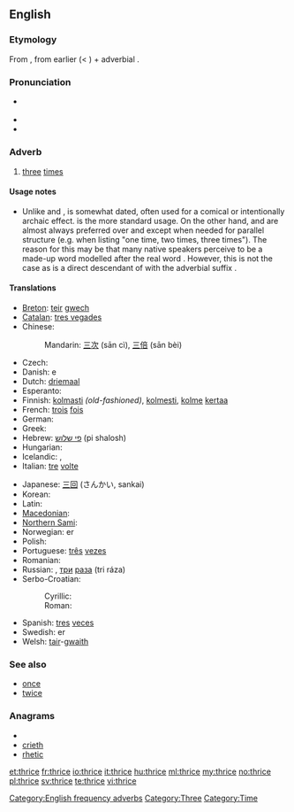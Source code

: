 ==English==

===Etymology===
From {{etyl|enm}} {{term|thries|lang=enm}}, from earlier {{term|thrie|lang=enm}} (< {{etyl|ang}} {{term|þriga|þrīga|lang=ang}}) + adverbial {{term|-s}}.

===Pronunciation===
* {{IPA|/θraɪs/}} {{SAMPA|/TraIs/}}
* {{audio|en-us-thrice.ogg|Audio (US)}}
* {{rhymes|aɪs}}

===Adverb===
{{en-adv|-}}

# [[three]] [[time]]s

====Usage notes====
* Unlike {{term|once}} and {{term|twice}}, {{term||thrice}} is somewhat dated, often used for a comical or intentionally archaic effect. {{term||[[three|Three]] [[times]]}} is the more standard usage. On the other hand, {{term||once}} and {{term||twice}} are almost always preferred over {{term||[[one]] [[time]]}} and {{term||[[two]] [[times]]}} except when needed for parallel structure (e.g. when listing "one time, two times, three times"). The reason for this may be that many native speakers perceive {{term||thrice}} to be a made-up word modelled after the real word {{term||twice}}. However, this is not the case as {{term||thrice}} is a direct descendant of {{etyl|ang}} {{term|þriga|þrīġa|lang=ang}} with the adverbial suffix {{term|-es|lang=ang}}.{{attention|ang|Etym section above says it's from + -s, here we say +es. Which is it?}}

====Translations====
{{trans-top|three times}}
* [[Breton]]: [[teir]] [[gwech]]
* [[Catalan]]: [[tres vegades]]
* Chinese:
*: Mandarin: [[三]][[次]] (sān cì), [[三]][[倍]] (sān bèi)
* Czech: {{t-|cs|třikrát}}
* Danish: {{t|da|tre}} {{t|da|gang}}e
* Dutch: [[driemaal]]
* Esperanto: {{t-|eo|trifoje|xs=Esperanto}}
* Finnish: [[kolmasti]] ''(old-fashioned)'', [[kolmesti]], [[kolme]] [[kerta]]a
* French: [[trois]] [[fois]]
* German: {{t+|de|dreimal}}
* Greek: {{t|el|τρις}}
* Hebrew: [[פי שלוש]] (pi shalosh)
* Hungarian: {{t+|hu|háromszor}}
* Icelandic: {{t+|is|þrisvar}}, {{t-|is|þrívegis}}
* Italian: [[tre]] [[volta#Italian|volte]]
{{trans-mid}}
* Japanese: [[三回]] (さんかい, sankai)
* Korean: {{t|ko|세 번|tr=se beon}}
* Latin: {{t+|la|ter}}
* [[Macedonian]]: {{t|mk|три пати|tr=tri patí}}
* [[Northern Sami]]: {{tø|se|golbmii}}
* Norwegian: {{t|no|tre}} {{t|no|gang}}er
* Polish: {{t|pl|trzy razy}}
* Portuguese: [[três]] [[vez#Portuguese|vezes]]
* Romanian: {{t|ro|trei ori}}
* Russian: {{t+|ru|трижды|tr=tríždy}}, [[три]] [[раз#Russian|раза]] (tri ráza)
* Serbo-Croatian:
*: Cyrillic: {{tø|sh|трипут|alt=три́пут|sc=Cyrl|xs=Serbo-Croatian}}
*: Roman: {{tø|sh|triput|alt=tríput|xs=Serbo-Croatian}}
* Spanish: [[tres]] [[vez#Spanish|veces]]
* Swedish: {{t+|sv|tre}} {{t+|sv|gång}}er
* Welsh: [[tair]]-[[gwaith]]
{{trans-bottom}}

===See also===
* [[once]]
* [[twice]]

===Anagrams===
* {{alphagram|cehirt}}
* [[crieth#English|crieth]]
* [[rhetic#English|rhetic]]

[[Category:English frequency adverbs]]
[[Category:Three]]
[[Category:Time]]

[[et:thrice]]
[[fr:thrice]]
[[io:thrice]]
[[it:thrice]]
[[hu:thrice]]
[[ml:thrice]]
[[my:thrice]]
[[no:thrice]]
[[pl:thrice]]
[[sv:thrice]]
[[te:thrice]]
[[vi:thrice]]